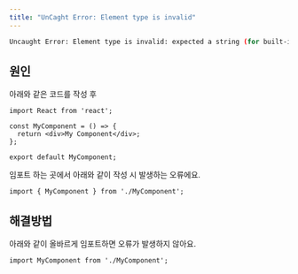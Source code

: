```yaml
---
title: "UnCaght Error: Element type is invalid"
---
```


```bash
Uncaught Error: Element type is invalid: expected a string (for built-in components) or a class/function (for composite components) but got: undefined. You likely forgot to export your component from the file it's defined in, or you might have mixed up default and named imports.
```

## 원인

아래와 같은 코드를 작성 후

```tsx
import React from 'react';

const MyComponent = () => {
  return <div>My Component</div>;
};

export default MyComponent;
```

임포트 하는 곳에서 아래와 같이 작성 시 발생하는 오류에요.

```tsx
import { MyComponent } from './MyComponent';
```

## 해결방법

아래와 같이 올바르게 임포트하면 오류가 발생하지 않아요.

```tsx
import MyComponent from './MyComponent';
```
